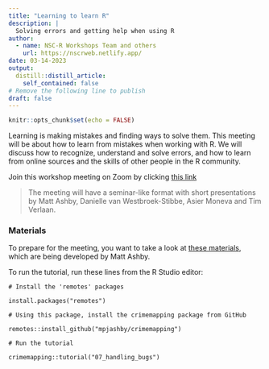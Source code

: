 ```yaml
---
title: "Learning to learn R"
description: |
  Solving errors and getting help when using R 
author:
  - name: NSC-R Workshops Team and others
    url: https://nscrweb.netlify.app/
date: 03-14-2023
output:
  distill::distill_article:
    self_contained: false
# Remove the following line to publish
draft: false
---
```



```r
knitr::opts_chunk$set(echo = FALSE)
```

Learning is making mistakes and finding ways to solve them. This meeting will be about how to learn from mistakes when working with R. We will discuss how to recognize, understand and solve errors, and how to learn from online sources and the skills of other people in the R community.
 

Join this workshop meeting on Zoom by clicking [this link](https://us02web.zoom.us/j/85453464872?pwd=MXRjNVJ2TkFHcC8wNVBuWUUvYXVPQT09)


> The meeting will have a seminar-like format with short presentations by Matt Ashby, Danielle van Westbroek-Stibbe, Asier Moneva and Tim Verlaan. 


### Materials

To prepare for the meeting, you want to take a look at [these materials](http://books.lesscrime.info/learncrimemapping/07_handling_bugs/), which are being developed by Matt Ashby.

To run the tutorial, run these lines from the R Studio editor:

`# Install the 'remotes' packages`

`install.packages("remotes")`

`# Using this package, install the crimemapping package from GitHub`

`remotes::install_github("mpjashby/crimemapping")`

`# Run the tutorial`

`crimemapping::tutorial("07_handling_bugs")`





